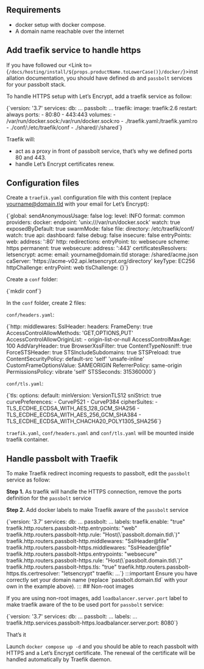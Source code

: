 
<HTTPSWarning />
<LetsEncryptWarning />
<ACMEWarning />

## Requirements
  - <Link to={`/docs/hosting/install/${props.productName.toLowerCase()}/docker/`}>docker setup with docker compose</Link>.
  - A domain name reachable over the internet

## Add traefik service to handle https

If you have followed our  <Link to={`/docs/hosting/install/${props.productName.toLowerCase()}/docker/`}>installation documentation</Link>, you should have defined `db` and `passbolt` services for your passbolt stack.

To handle HTTPS setup with Let’s Encrypt, add a traefik service as follow:

<CodeBlock>
    {`version: '3.7'
services:
  db:
    ...
  passbolt:
    ...
  traefik:
    image: traefik:2.6
    restart: always
    ports:
      - 80:80
      - 443:443
    volumes:
      - /var/run/docker.sock:/var/run/docker.sock:ro
      - ./traefik.yaml:/traefik.yaml:ro
      - ./conf/:/etc/traefik/conf
      - ./shared/:/shared`}
</CodeBlock>

Traefik will:

  -  act as a proxy in front of passbolt service, that’s why we defined ports 80 and 443.
  -  handle Let’s Encrypt certificates renew.

## Configuration files

Create a `traefik.yaml` configuration file with this content (replace yourname@domain.tld with your email for Let’s Encrypt):

<CodeBlock>
    {`global:
  sendAnonymousUsage: false
log:
  level: INFO
  format: common
providers:
  docker:
    endpoint: 'unix:///var/run/docker.sock'
    watch: true
    exposedByDefault: true
    swarmMode: false
  file:
    directory: /etc/traefik/conf/
    watch: true
api:
  dashboard: false
  debug: false
  insecure: false
entryPoints:
  web:
    address: ':80'
    http:
      redirections:
        entryPoint:
          to: websecure
          scheme: https
          permanent: true
  websecure:
    address: ':443'
certificatesResolvers:
  letsencrypt:
    acme:
      email: yourname@domain.tld
      storage: /shared/acme.json
      caServer: 'https://acme-v02.api.letsencrypt.org/directory'
      keyType: EC256
      httpChallenge:
        entryPoint: web
      tlsChallenge: {}`}
</CodeBlock>

Create a `conf` folder:

<CodeBlock>
    {`mkdir conf`}
</CodeBlock>

In the `conf` folder, create 2 files:

`conf/headers.yaml`:

<CodeBlock>
    {`http:
  middlewares:
    SslHeader:
      headers:
        FrameDeny: true
        AccessControlAllowMethods: 'GET,OPTIONS,PUT'
        AccessControlAllowOriginList:
          - origin-list-or-null
        AccessControlMaxAge: 100
        AddVaryHeader: true
        BrowserXssFilter: true
        ContentTypeNosniff: true
        ForceSTSHeader: true
        STSIncludeSubdomains: true
        STSPreload: true
        ContentSecurityPolicy: default-src 'self' 'unsafe-inline'
        CustomFrameOptionsValue: SAMEORIGIN
        ReferrerPolicy: same-origin
        PermissionsPolicy: vibrate 'self'
        STSSeconds: 315360000`}
</CodeBlock>

`conf/tls.yaml`:

<CodeBlock>
    {`tls:
  options:
    default:
      minVersion: VersionTLS12
      sniStrict: true
      curvePreferences:
        - CurveP521
        - CurveP384
      cipherSuites:
        - TLS_ECDHE_ECDSA_WITH_AES_128_GCM_SHA256
        - TLS_ECDHE_ECDSA_WITH_AES_256_GCM_SHA384
        - TLS_ECDHE_ECDSA_WITH_CHACHA20_POLY1305_SHA256`}
</CodeBlock>

`traefik.yaml`, `conf/headers.yaml` and `conf/tls.yaml` will be mounted inside traefik container.
## Handle passbolt with Traefik

To make Traefik redirect incoming requests to passbolt, edit the `passbolt` service as follow:

**Step 1.** As traefik will handle the HTTPS connection, remove the ports definition for the `passbolt` service

**Step 2.** Add docker labels to make Traefik aware of the `passbolt` service

<CodeBlock>
    {`version: '3.7'
services:
  db:
    ...
  passbolt:
    ...
    labels:
      traefik.enable: "true"
      traefik.http.routers.passbolt-http.entrypoints: "web"
      traefik.http.routers.passbolt-http.rule: "Host(\`passbolt.domain.tld\`)"
      traefik.http.routers.passbolt-http.middlewares: "SslHeader@file"
      traefik.http.routers.passbolt-https.middlewares: "SslHeader@file"
      traefik.http.routers.passbolt-https.entrypoints: "websecure"
      traefik.http.routers.passbolt-https.rule: "Host(\`passbolt.domain.tld\`)"
      traefik.http.routers.passbolt-https.tls: "true"
      traefik.http.routers.passbolt-https.tls.certresolver: "letsencrypt"
  traefik:
    ...`}
</CodeBlock>
:::important
Ensure you have correctly set your domain name (replace `passbolt.domain.tld` with your own in the example above).
:::
## Non-root images

If you are using non-root images, add `loadbalancer.server.port` label to make traefik aware of the to be used port for `passbolt` service:

<CodeBlock>
    {`version: '3.7'
services:
  db:
    ...
  passbolt:
    ...
    labels:
      ...
      traefik.http.services.passbolt-https.loadbalancer.server.port: 8080`}
</CodeBlock>

That’s it

Launch `docker compose up -d` and you should be able to reach passbolt with HTTPS and a Let’s Encrypt certificate. The renewal of the certificate will be handled automatically by Traefik daemon.
